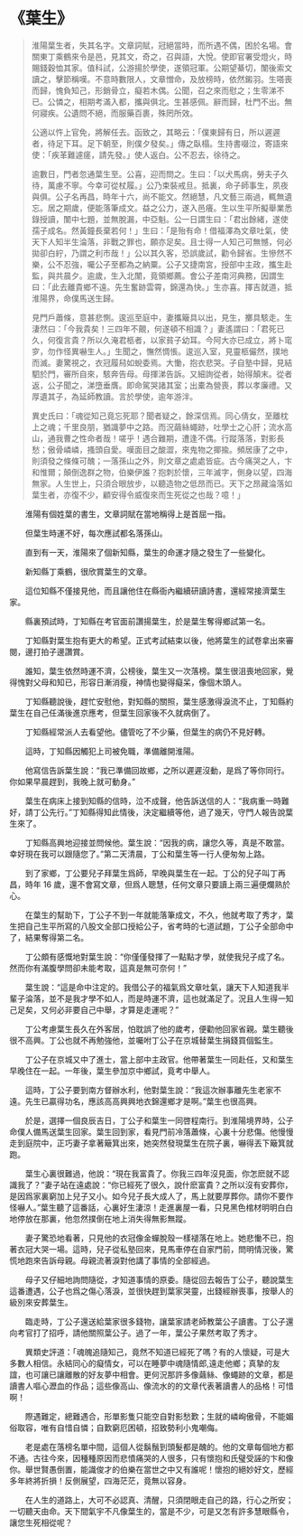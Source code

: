 # 《葉生》

> 淮陽葉生者，失其名字。文章詞賦，冠絕當時，而所遇不偶，困於名場。會關東丁乘鶴來令是邑，見其文，奇之，召與語，大悅。使即官署受燈火，時賜錢穀恤其家。值科試，公游揚於學使，遂領冠軍。公期望綦切，闈後索文讀之，擊節稱嘆。不意時數限人，文章憎命，及放榜時，依然鎩羽。生嗒喪而歸，愧負知己，形銷骨立，癡若木偶。公聞，召之來而慰之；生零涕不已。公憐之，相期考滿入都，攜與俱北。生甚感佩。辭而歸，杜門不出。無何寢疾。公遺問不絕，而服藥百裹，殊罔所效。
>
> 公適以忤上官免，將解任去。函致之，其略云：「僕東歸有日，所以遲遲者，待足下耳。足下朝至，則僕夕發矣。」傳之臥榻。生持書啜泣，寄語來使：「疾革難遽瘥，請先發。」使人返白。公不忍去，徐待之。
>
> 逾數日，門者忽通葉生至。公喜，迎而問之。生曰：「以犬馬病，勞夫子久待，萬慮不寧。今幸可從杖履。」公乃束裝戒旦。抵裏，命子師事生，夙夜與俱。公子名再昌，時年十六，尚不能文。然絕慧，凡文藝三兩過，輒無遺忘。居之期歲，便能落筆成文。益之公力，遂入邑癢。生以生平所擬舉業悉錄授讀，闈中七題，並無脫漏，中亞魁。公一日謂生曰：「君出餘緒，遂使孺子成名。然黃鐘長棄若何！」生曰：「是殆有命！借福澤為文章吐氣，使天下人知半生淪落，非戰之罪也，願亦足矣。且士得一人知己可無憾，何必拋卻白紵，乃謂之利市哉！」公以其久客，恐誤歲試，勸令歸省。生慘然不樂，公不忍強，囑公子至都為之納粟。公子又捷南宮，授部中主政，攜生赴監，與共晨夕。逾歲，生入北闈，竟領鄉薦。會公子差南河典務，因謂生曰：「此去離貴鄉不遠。先生奮跡雲霄，錦還為快。」生亦喜。擇吉就道，抵淮陽界，命僕馬送生歸。
>
> 見門戶蕭條，意甚悲惻。逡巡至庭中，妻攜簸具以出，見生，擲具駭走。生淒然曰：「今我貴矣！三四年不覿，何遂頓不相識？」妻遙謂曰：「君死已久，何復言貴？所以久淹君柩者，以家貧子幼耳。今阿大亦已成立，將卜窀穸，勿作怪異嚇生人。」生聞之，憮然惆悵。逡巡入室，見靈柩儼然，撲地而滅。妻驚視之，衣冠履舄如蛻委焉。大慟，抱衣悲哭。子自塾中歸，見結駟於門，審所自來，駭奔告母。母揮涕告訴。又細詢從者，始得顛末。從者返，公子聞之，涕墮垂膺。即命駕哭諸其室；出橐為營喪，葬以孝廉禮。又厚遺其子，為延師教讀。言於學使，逾年游泮。
>
> 異史氏曰：「魂從知己竟忘死耶？聞者疑之，餘深信焉。同心倩女，至離枕上之魂；千里良朋，猶識夢中之路。而況繭絲蠅跡，吐學士之心肝；流水高山，通我曹之性命者哉！嗟乎！遇合難期，遭逢不偶。行蹤落落，對影長愁；傲骨嶙嶙，搔頭自愛。嘆面目之酸澀，來鬼物之揶揄。頻居康了之中，則須發之條條可醜；一落孫山之外，則文章之處處皆疵。古今痛哭之人，卞和惟爾；顛倒逸群之物，伯樂伊誰？抱刺於懷，三年滅字，側身以望，四海無家。人生世上，只須合眼放步，以聽造物之低昂而已。天下之昂藏淪落如葉生者，亦復不少，顧安得令威復來而生死從之也哉？噫！」

&emsp;&emsp;淮陽有個姓葉的書生，文章詞賦在當地稱得上是首屈一指。

&emsp;&emsp;但葉生時運不好，每次應試都名落孫山。

&emsp;&emsp;直到有一天，淮陽來了個新知縣，葉生的命運才隨之發生了一些變化。

&emsp;&emsp;新知縣丁乘鶴，很欣賞葉生的文章。

&emsp;&emsp;這位知縣不僅接見他，而且讓他住在縣衙內繼續研讀詩書，還經常接濟葉生家。

&emsp;&emsp;縣裏預試時，丁知縣在考官面前讚揚葉生，於是葉生奪得鄉試第一名。

&emsp;&emsp;丁知縣對葉生抱有更大的希望。正式考試結束以後，他將葉生的試卷拿出來審閱，邊打拍子邊讚賞。

&emsp;&emsp;誰知，葉生依然時運不濟，公榜後，葉生又一次落榜。葉生很沮喪地回家，覺得愧對父母和知已，形容日漸消瘦，神情也變得癡呆，像個木頭人。

&emsp;&emsp;丁知縣聽說後，趕忙安慰他，對知縣的關照，葉生感激得淚流不止，丁知縣約葉生在自己任滿後進京應考，但葉生回家後不久就病倒了。

&emsp;&emsp;丁知縣經常派人去看望他。儘管吃了不少藥，但葉生的病仍不見好轉。

&emsp;&emsp;這時，丁知縣因觸犯上司被免職，準備離開淮陽。

&emsp;&emsp;他寫信告訴葉生說：“我已準備回故鄉，之所以遲遲沒動，是爲了等你同行。你如果早晨趕到，我晚上就可動身。”

&emsp;&emsp;葉生在病床上接到知縣的信時，泣不成聲，他告訴送信的人：“我病重一時難好，請丁公先行。”丁知縣得知此情後，決定繼續等他，過了幾天，守門人報告說葉生來了。

&emsp;&emsp;丁知縣高興地迎接並問候他。葉生說：“因我的病，讓您久等，真是不敢當。幸好現在我可以跟隨您了。”第二天清晨，丁公和葉生等一行人便匆匆上路。

&emsp;&emsp;到了家鄉，丁公要兒子拜葉生爲師，早晚與葉生在一起。丁公的兒子叫丁再昌，時年 16 歲，還不會寫文章，但爲人聰慧，任何文章只要讀上兩三遍便爛熟於心。

&emsp;&emsp;在葉生的幫助下，丁公子不到一年就能落筆成文，不久，他就考取了秀才，葉生把自己生平所寫的八股文全部口授給公子，省考時的七道試題，丁公子全部命中了，結果奪得第二名。

&emsp;&emsp;丁公頗有感慨地對葉生說：“你僅僅發揮了一點點才學，就使我兒子成了名。然而你有滿腹學問卻未能考取，這真是無可奈何！”

&emsp;&emsp;葉生說：“這是命中注定的。我借公子的福氣爲文章吐氣，讓天下人知道我半輩子淪落，並不是我才學不如人，而是時運不濟，這也就滿足了。況且人生得一知己足矣，又何必非要自己中舉，才算是走運呢？”

&emsp;&emsp;丁公考慮葉生長久在外客居，怕耽誤了他的歲考，便勸他回家省親。葉生聽後很不高興。丁公也就不再勉強他，並囑咐丁公子在京城替葉生捐錢買個監生。

&emsp;&emsp;丁公子在京城又中了進士，當上部中主政官。他帶著葉生一同赴任，又和葉生早晚住在一起。一年後，葉生參加京中鄉試，竟考中舉人。

&emsp;&emsp;這時，丁公子要到南方督辦水利，他對葉生說：“我這次辦事離先生老家不遠。先生已贏得功名，應該高高興興地衣錦還鄉才是啊。”葉生也很高興。

&emsp;&emsp;於是，選擇一個良辰吉日，丁公子和葉生一同啓程南行。到淮陽境界時，公子命僕人備馬送葉生回家。葉生回到家，看見門前冷落蕭條，心裏十分悲傷。他慢慢走到庭院中，正巧妻子拿著簸箕出來，她突然發現葉生在院子裏，嚇得丟下簸箕就跑。

&emsp;&emsp;葉生心裏很難過，他說：“現在我富貴了。你我三四年沒見面，你怎麽就不認識我了？”妻子站在遠處說：“你已經死了很久，說什麽富貴？之所以沒有安葬你，是因爲家裏窮加上兒子又小。如今兒子長大成人了，馬上就要厚葬你。請你不要作怪嚇人。”葉生聽了這番話，心裏好生淒涼！走進裏屋一看，只見黑色棺材明明白白地停放在那裏，他忽然撲倒在地上消失得無影無蹤。

&emsp;&emsp;妻子驚恐地看著，只見他的衣冠像金蟬脫殼一樣褪落在地上。她悲慟不已，抱著衣冠大哭一場。這時，兒子從私塾回來，見馬車停在自家門前，問明情況後，驚慌地跑來告訴母親。母親流著淚對他講了事情的全部經過。

&emsp;&emsp;母子又仔細地詢問隨從，才知道事情的原委。隨從回去報告丁公子，聽說葉生這番遭遇，公子也爲之傷心落淚，並很快趕到葉家哭靈，出錢經辦喪事，按舉人的級別來安葬葉生。

&emsp;&emsp;臨走時，丁公子還送給葉家很多錢物，讓葉家請老師教葉公子讀書。丁公子還向考官打了招呼，請他關照葉公子。過了一年，葉公子果然考取了秀才。

&emsp;&emsp;異類史評道：「魂魄追隨知己，竟然不知道已經死了嗎？有的人懷疑，可是大多數人相信。永結同心的癡情女，可以在睡夢中魂隨情郎,遠走他鄉；真摯的友誼，也可讓已讓離散的好友夢中相會。更何況那許多像繭絲、像蠅跡的文章，都是讀書人嘔心瀝血的作品；這些像高山、像流水的的文章代表著讀書人的品格！可惜啊！

&emsp;&emsp;際遇難定，總難遇合，形單影隻只能空自對影愁歎；生就的嶙峋傲骨，不能媚俗取容，唯有自惜自憐；自歎窮厄困頓，招致勢利小鬼嘲侮。

&emsp;&emsp;老是處在落榜名單中間，這個人從鬍鬚到頭髮都是醜的。他的文章每個地方都不通。古往今來，因種種原因而悲憤痛哭的人很多，只有懷抱和氏璧受誣的卞和像你。舉世賢愚倒置，能識俊才的伯樂在當世之中又有誰呢！懷抱的絕妙好文，歷經多年終將折損！反側展望，四海茫茫，竟無以容身。

&emsp;&emsp;在人生的道路上，大可不必認真、清醒，只須閉眼走自己的路，行心之所安；一切聽天由命。天下間氣宇不凡像葉生的，當是不少，可是又怎有許多慧眼縣令，讓您生死相從呢？
